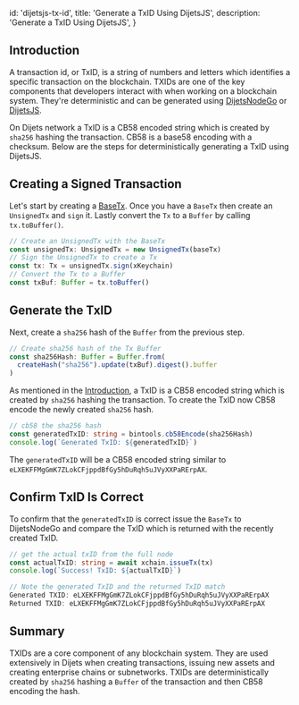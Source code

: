 
  id: 'dijetsjs-tx-id',
  title: 'Generate a TxID Using DijetsJS',
  description: 'Generate a TxID Using DijetsJS',
}

## Introduction

A transaction id, or TxID, is a string of numbers and letters which identifies a
specific transaction on the blockchain. TXIDs are one of the key
components that developers interact with when working on a blockchain system.
They're deterministic and can be generated using
[DijetsNodeGo](/guides/nodes) or
[DijetsJS](/guides/dijetsjs).

On Dijets network a TxID is a CB58 encoded string which is created by
`sha256` hashing the transaction.
CB58 is a base58
encoding with a checksum. Below are the steps for deterministically generating a
TxID using DijetsJS.

## Creating a Signed Transaction

Let's start by creating a
[BaseTx](transaction-format#what-base-tx-contains).
Once you have a `BaseTx` then
create an `UnsignedTx` and `sign` it. Lastly convert the `Tx` to a `Buffer` by
calling `tx.toBuffer()`.

```ts
// Create an UnsignedTx with the BaseTx
const unsignedTx: UnsignedTx = new UnsignedTx(baseTx)
// Sign the UnsignedTx to create a Tx
const tx: Tx = unsignedTx.sign(xKeychain)
// Convert the Tx to a Buffer
const txBuf: Buffer = tx.toBuffer()
```

## Generate the TxID

Next, create a `sha256` hash of the `Buffer` from the previous step.

```ts
// Create sha256 hash of the Tx Buffer
const sha256Hash: Buffer = Buffer.from(
  createHash("sha256").update(txBuf).digest().buffer
)
```

As mentioned in the [Introduction](#introduction), a TxID is a CB58 encoded
string which is created by `sha256` hashing the transaction. To create the TxID
now CB58 encode the newly created `sha256` hash.

```ts
// cb58 the sha256 hash
const generatedTxID: string = bintools.cb58Encode(sha256Hash)
console.log(`Generated TxID: ${generatedTxID}`)
```

The `generatedTxID` will be a CB58 encoded string similar to `eLXEKFFMgGmK7ZLokCFjppdBfGy5hDuRqh5uJVyXXPaRErpAX`.

## Confirm TxID Is Correct

To confirm that the `generatedTxID` is correct issue the `BaseTx` to DijetsNodeGo
and compare the TxID which is returned with the recently created TxID.

```ts
// get the actual txID from the full node
const actualTxID: string = await xchain.issueTx(tx)
console.log(`Success! TxID: ${actualTxID}`)

// Note the generated TxID and the returned TxID match
Generated TXID: eLXEKFFMgGmK7ZLokCFjppdBfGy5hDuRqh5uJVyXXPaRErpAX
Returned TXID: eLXEKFFMgGmK7ZLokCFjppdBfGy5hDuRqh5uJVyXXPaRErpAX
```

## Summary

TXIDs are a core component of any blockchain system. They are used extensively
in Dijets when creating transactions, issuing new assets and creating enterprise chains or subnetworks.
TXIDs are deterministically created by `sha256` hashing
a `Buffer` of the transaction and then CB58 encoding the hash.


